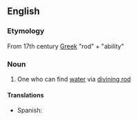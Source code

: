 ==English==

===Etymology===
From 17th century [[Greek]] "rod" + "ability"

===Noun===
{{en-noun}}

# One who can find [[water]] via [[divining rod]]

====Translations====
{{trans-top|One who can find water via divining rod}}
{{trans-mid}}
* Spanish: {{t+|es|zahorí|m|f}}
{{trans-bottom}}